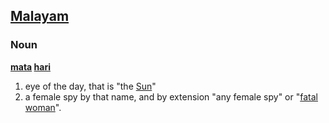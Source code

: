==[[Malayam]]==

===Noun===
'''[[mata]] [[hari]]'''

# eye of the day, that is "the [[Sun]]"
# a female spy by that name, and by extension "any female spy" or "[[fatal woman]]".